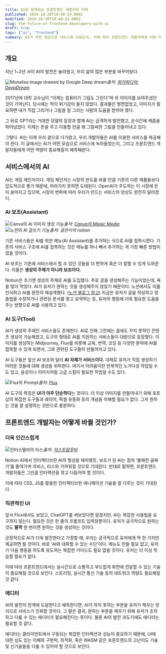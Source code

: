 ```yaml
---
title: AI와 함께하는 프론트엔드 개발자의 미래
published: 2024-10-20T19:40:24.000Z
modified: 2024-10-20T19:40:24.000Z
slug: the-future-of-frontend-developers-with-ai
draft: true
tags: ["ai", "frontend"]
summary: AI가 어떤 형상으로 서비스화 되었는지, 이에 따라 프론트엔드 개발자에겐 어떤 역량이 중요해질지 예측해본다.
---
```


## 개요

지난 1~2년 사이 AI의 발전은 놀라웠고, 우리 삶의 많은 부분을 바꾸어놨다.

![Monalisa image drawed by Google Deep dream](./images/monalisa-with-google-deep-dream.jpg)_출처: [위키피디아: DeepDream](https://en.wikipedia.org/wiki/DeepDream)_

2017년에 대학 교수님이 “이제는 컴퓨터가 그림도 그린다”며 위 이미지를 보여주셨던 것이 기억난다. 당시에는 딱히 위기감이 들지 않았다. 결과물은 형편없었고, 이미지가 필요하면 내가 직접 그리거나 그림을 잘 그리는 사람의 도움을 받아야 했다.

그 뒤로 GPT라는 거대한 모델의 등장과 함께 AI는 급격하게 발전했고, 순식간에 캐즘을 뛰어넘었다. 이제는 돈을 주고 이용할 만큼 꽤 그럴싸한 그림을 만들어내고 있다.

그렇다. AI는 이제 우리 곁으로 다가왔고, 우리 개발자들은 AI를 이용한 서비스를 제공해야 한다. 이 글에서는 AI가 어떤 모습으로 서비스에 녹아들었는지, 그리고 프론트엔드 개발자들에게 어떤 역량이 중요해질지 예측해본다.

## 서비스에서의 AI

AI는 게임 체인저이다. 게임 체인저는 시장의 판도를 바꿀 만큼 기존의 다른 제품들보다 압도적으로 좋기 때문에, 따라가지 못하면 도태된다. OpenAI가 주도하는 이 시장에 돈이 쏟아지고 있으며, 시장의 변화에 따라 우리가 만드는 서비스의 양상도 완전히 달라졌다.

### AI 보조(Assistant)

![Canva의 AI 이미지 생성 기능](./images/canva-magic-media.png)_출처: [Canva의 Magic Media](https://www.canva.com/ai-image-generator/)_  
![노션의 AI 글쓰기 기능](./images/notion-ai.png)_출처: 글쓴이의 notion_

기존 서비스들은 AI를 위한 메뉴(AI Assistant)를 추가하는 식으로 AI를 접목시켰다. 기존의 서비스 구조에 AI를 접목하는 것은 메뉴를 하나 빼서 추가하는 게 가장 빠른 방법이었을 것이다.

AI 보조는 기존에 서비스에서 할 수 있던 것들을 더 편하게 혹은 더 잘할 수 있게 도와준다. 이들은 **생성의 주체가 아니라 보조이다.**

Notion은 초기엔 생성의 주체로 AI를 도입했다. 주로 글을 생성해주는 기능이었는데, 욕을 많이 먹었다. AI가 유저가 원하는 것을 생성해주지 않았기 때문이다. 노션에서도 이를 인식하고 AI를 완전히 재설계했다. ([노션 블로그 참고](https://www.notion.so/blog/notion-ai-is-here-for-everyone)) 지금은 유저가 글을 작성하고 맞춤법을 수정하거나 관련된 문서를 찾고 요약하는 등, 유저의 행동에 더욱 필요한 도움을 주는 방향으로 AI를 사용하고 있다.

### AI 도구(Tool)

AI가 생성의 주체인 서비스들도 존재한다. AI로 인해 그전에는 꿈에도 꾸지 못하던 콘텐츠 생성이 가능해졌고, 도구의 형태로 AI를 지원하는 서비스들이 대량으로 등장했다. 이미지를 생성하는 Midjourney, Flux를 비롯해 교육, 번역, 코딩 등 다양한 분야에 AI를 접목할 수 있게 되면서, 그와 관련된 도구들이 만들어지고 있다.

AI 도구들은 앞선 AI 보조와 달리 **AI 자체가 서비스이다.** 대체로 유저가 직접 생성하기 어려운 것들에 대해 생성을 위탁한다. 여기서 어려움이란 반복적인 노가다성 작업일 수도 있고, 음성이나 이미지처럼 고급 스킬이 필요한 작업일 수도 있다.

![Flux의 Prompt](./images/flux-prompt.png)_출처: [Flux](https://flux-ai.io/flux-ai-image-generator/)_

AI 도구의 특징은 **UI가 아주 단순하다**는 것이다. 더 이상 이미지를 만들어내기 위해 포토샵의 복잡한 도구들과 레이어, 픽셀 유동화 등의 개념을 이해할 필요가 없다. 그저 원하는 것을 잘 설명하는 것만으로 충분하다.

## 프론트엔드 개발자는 어떻게 바뀔 것인가?

### 더욱 인간스럽게

![인터스텔라의 타스](./images/interstellar-tars.png)_출처: [익스트림무비](https://extmovie.com/movietalk/5790977)_

Notion AI에서 인터랙티브한 AI의 형상을 배치했듯, 보조가 된 AI는 점차 ‘불쾌한 골짜기’를 줄여가며 자비스, 타스와 가까워질 것으로 기대된다. 반대로 말하면, 프론트엔드 개발자들은 그만큼 인터랙션을 깎고 다듬어야 할 것이다.

이에 따라 CSS, JS를 활용한 인터랙티브한 애니메이션 기술을 잘 다루는 것이 기대된다.

### 직관적인 UI

앞서 Flux에서도 보았고, ChatGPT를 써보았다면 알겠지만, AI는 복잡한 사용법을 요구하지 않는다. 필요한 것은 한 줄의 프롬프트 입력창뿐이다. 유저가 궁극적으로 원하는 것도 **딸깍** 한 번이면 원하는 것을 생성하는 것이다.

긍정적으로 AI가 더욱 발전한다고 가정할 때, 우리는 궁극적으로 유저에게 딱 한 가지만 제공하면 될 것이다. 바로 ‘AI와 대화할 수 있는 수단’이다. 메뉴도 만들 필요 없고, 유저가 다음 행동을 하도록 유도하는 복잡한 가이드도 필요 없을 것이다. 유저는 더 이상 학습할 필요가 없다.

이에 따라 프론트엔드에서는 실시간으로 소통하고 부드럽게 화면에 전달할 수 있는 기술이 중요해질 것으로 보인다. 스트리밍, 실시간 통신 기술 등의 네트워크 역량도 필요해질 것 같다.

### 에디터

AI의 발전이 한계에 도달한다고 예측한다면, AI가 하지 못하는 부분을 유저가 채우는 방식으로 서비스가 진화할 것이다. 그 말은 결국, 원하는 부분을 채우기 위해 유저가 조작하고 다룰 수 있는 에디터가 필요해진다는 뜻이다. 물론 AI의 발전 과도기에도 에디터는 필요할 것 같다.

에디터는 클라이언트에서 구동되는 복잡한 인터랙션과 성능이 중요하기 때문에, UI에 대한 심도 있는 이해와 구현력, 최적화, 혹은 WASM 같은 프론트엔드의 고난이도 기술 및 신기술들을 다룰 수 있어야 할 것으로 보인다.
